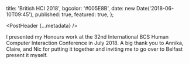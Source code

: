 
  title: 'British HCI 2018',
  bgcolor: '#005E8B',
  date: new Date('2018-06-10T09:45'),
  published: true,
  featured: true,
};

<PostHeader {...metadata} />

I presented my Honours work at the 32nd International BCS Human Computer Interaction Conference in July 2018. A big thank you to Annika, Claire, and Nic for putting it together and inviting me to go over to Belfast present it myself.

<Link url="https://ewic.bcs.org/content/ConWebDoc/60000" title="Conference Proceedings"></Link>
<Link url="https://reader.sthom.kiwi" title="eBook Reader Application Live Demo"></Link>
<Link url="https://github.com/s-thom/520-reader" title="Source Code"></Link>
